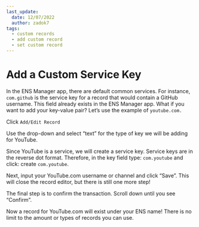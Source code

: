```yaml
---
last_update:
  date: 12/07/2022
  author: zadok7
tags:
  - custom records
  - add custom record
  - set custom record
---
```



# Add a Custom Service Key
In the ENS Manager app, there are default common services. For instance, `com.github` is the service key for a record that would contain a GitHub username. This field already exists in the ENS Manager app. What if you want to add your key-value pair? Let’s use the example of `youtube.com.`

Click `Add/Edit Record`
<BrowserWindow url="app.ens.domains">
  <Image img="/img/howto/add-custom-record-1.png"/>
</BrowserWindow>

Use the drop-down and select “text” for the type of key we will be adding for YouTube.
<BrowserWindow url="app.ens.domains">
  <Image img="/img/howto/add-custom-record-2.png"/>
</BrowserWindow>

Since YouTube is a service, we will create a service key. Service keys are in the reverse dot format. Therefore, in the key field type: `com.youtube` and click: create `com.youtube`.
<BrowserWindow url="app.ens.domains">
  <Image img="/img/howto/add-custom-record-3.png"/>
</BrowserWindow>

Next, input your YouTube.com username or channel and click “Save”. This will close the record editor, but there is still one more step!
<BrowserWindow url="app.ens.domains">
  <Image img="/img/howto/add-custom-record-4.png"/>
</BrowserWindow>

The final step is to confirm the transaction. Scroll down until you see “Confirm”.
<BrowserWindow url="app.ens.domains">
  <Image img="/img/howto/add-custom-record-5.png"/>
</BrowserWindow>

Now a record for YouTube.com will exist under your ENS name! There is no limit to the amount or types of records you can use.
